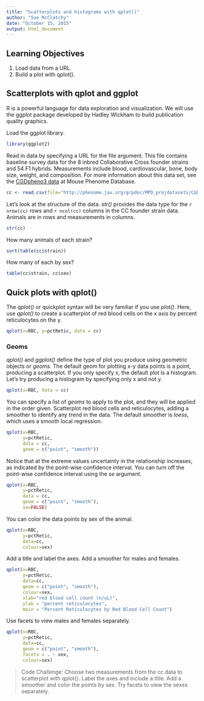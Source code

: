 ```yaml
---
title: "Scatterplots and histograms with qplot()"
author: "Sue McClatchy"
date: "October 15, 2015"
output: html_document
---
```


## Learning Objectives
1. Load data from a URL.
2. Build a plot with qplot().

## Scatterplots with qplot and ggplot
R is a powerful language for data exploration and visualization. We will use the ggplot package developed by Hadley Wickham to build publication quality graphics. 

Load the ggplot library.

```r
library(ggplot2)
```

Read in data by specifying a URL for the file argument. This file contains baseline survey data for the 8 inbred Collaborative Cross founder strains and 54 F1 hybrids. Measurements include blood, cardiovascular, bone, body size, weight, and composition. For more information about this data set, see the [CGDpheno3 data](http://phenome.jax.org/db/q?rtn=projects/details&id=439) at Mouse Phenome Database.

```r
cc <- read.csv(file="http://phenome.jax.org/grpdoc/MPD_projdatasets/CGDpheno3.csv")
```

Let's look at the structure of the data. *str()* provides the data type for the `r nrow(cc)` rows and `r ncol(cc)` columns in the CC founder strain data. Animals are in rows and measurements in columns.

```r
str(cc)
```

How many animals of each strain?

```r
sort(table(cc$strain))
```

How many of each by sex?

```r
table(cc$strain, cc$sex)
```

## Quick plots with qplot()
The *qplot()* or quickplot syntax will be very familiar if you use *plot()*. Here, use *qplot()* to create a scatterplot of red blood cells on the x axis by percent reticulocytes on the y.

```r
qplot(x=RBC, y=pctRetic, data = cc)
```

### Geoms
*qplot()* and *ggplot()* define the type of plot you produce using geometric objects or *geoms*. The default geom for plotting x-y data points is a point, producing a scatterplot. If you only specify x, the default plot is a histogram. Let's try producing a histogram by specifying only x and not y.

```r
qplot(x=RBC, data = cc)
```

You can specify a list of *geoms* to apply to the plot, and they will be applied in the order given. Scatterplot red blood cells and reticulocytes, adding a smoother to identify any trend in the data. The default smoother is *loess*, which uses a smooth local regression.

```r
qplot(x=RBC, 
      y=pctRetic, 
      data = cc, 
      geom = c("point", "smooth"))
```

Notice that at the extreme values uncertainty in the relationship increases, as indicated by the point-wise confidence interval. You can turn off the point-wise confidence interval using the *se* argument. 

```r
qplot(x=RBC, 
      y=pctRetic, 
      data = cc, 
      geom = c("point", "smooth"), 
      se=FALSE)
```

You can color the data points by sex of the animal.

```r
qplot(x=RBC, 
      y=pctRetic,
      data=cc, 
      colour=sex)
```

Add a title and label the axes. Add a smoother for males and females.

```r
qplot(x=RBC, 
      y=pctRetic,
      data=cc, 
      geom = c("point", "smooth"), 
      colour=sex, 
      xlab="red blood cell count (n/uL)",
      ylab = "percent reticulocytes",
      main = "Percent Reticulocytes by Red Blood Cell Count")
```

Use facets to view males and females separately.

```r
qplot(x=RBC,
      y=pctRetic, 
      data=cc, 
      geom = c("point", "smooth"),
      facets = . ~ sex, 
      colour=sex)
```

> Code Challenge: Choose two measurements from the cc data to scatterplot  with qplot(). Label the axes and include a title. Add a smoother and color the points by sex. Try facets to view the sexes separately.
